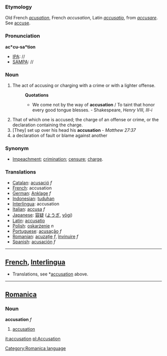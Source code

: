 ===Etymology===
Old French ''[[acusation]]'', French ''accusation'', Latin ''[[accusatio]]'', from ''[[accusare]]''. See [[accuse]].
===Pronunciation===
'''ac*cu-sa*tion'''
*[[IPA]]: //
*[[SAMPA]]: //
===Noun===
#The act of accusing or charging with a crime or with a lighter offense.
#:'''Quotations'''
#:*We come not by the way of '''accusation''' / To taint that honor every good tongue blesses. - Shakespeare, ''Henry VIII, III-i''
#That of which one is accused; the charge of an offense or crime, or the declaration containing the charge.
#[They] set up over his head his '''accusation''' - ''Matthew 27:37''
#a declaration of fault or blame against another
===Synonym===
*[[Impeachment]]; [[crimination]]; [[censure]]; [[charge]].
===Translations===
*[[Catalan]]: [[acusació]] ''f''
*[[French]]: accusation
*[[German]]: [[Anklage]] ''f''
*[[Indonesian]]: [[tuduh]]an
*[[Interlingua]]: accusation
*[[Italian]]: [[accusa]] ''f''
*[[Japanese]]: [[容疑]] ([[ようぎ]], [[yōgi]])
*[[Latin]]: [[accusatio]]
*[[Polish]]: [[oskarżenie]] ''n''
*[[Portuguese]]: [[acusação]] ''f''
*[[Romanian]]: [[acuzaţie]] ''f'', [[învinuire]] ''f''
*[[Spanish]]: [[acusación]] ''f''

----

==[[French]], [[Interlingua]]==
*Translations, see *[[accusation#Translations|accusation]] above.
----

==[[Romanica]]==
[[Category:Romanica language]]
===Noun===
<b>accusation</b> ''f''
#[[accusation]]

[[it:accusation]]
[[pl:Accusation]]